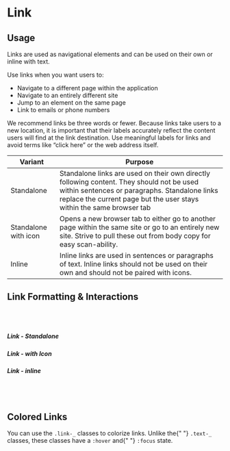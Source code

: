 
# Link

## Usage

Links are used as navigational elements and can be used on their own or inline with text.

Use links when you want users to:

- Navigate to a different page within the application
- Navigate to an entirely different site
- Jump to an element on the same page
- Link to emails or phone numbers

We recommend links be three words or fewer. Because links take users to a new location,
it is important that their labels accurately reflect the content users will find at the link destination.
Use meaningful labels for links and avoid terms like “click here” or the web address itself.

<table class="table table-striped">
  <thead>
    <tr>
      <th scope="col">Variant</th>
      <th scope="col">Purpose</th>
    </tr>
  </thead>
  <tbody>
    <tr>
      <td>Standalone</td>
      <td>
        Standalone links are used on their own directly following content. They
        should not be used within sentences or paragraphs. Standalone links
        replace the current page but the user stays within the same browser tab
      </td>
    </tr>
    <tr>
      <td>Standalone with icon</td>
      <td>
        Opens a new browser tab to either go to another page within the same
        site or go to an entirely new site. Strive to pull these out from body
        copy for easy scan-ability.
      </td>
    </tr>
    <tr>
      <td>Inline</td>
      <td>
        Inline links are used in sentences or paragraphs of text. Inline links
        should not be used on their own and should not be paired with icons.
      </td>
    </tr>
  </tbody>
</table>

## Link Formatting & Interactions

<br />
<br />

<div class="container">
  <div class="row">
    <div class="col">
      <h5>Link - Standalone</h5>
      <Story id="components-link--standalone" name="StandAlone" />
    </div>
    <div class="col">
      <h5>Link - with Icon</h5>
      <Story
        id="components-link--standalone-with-icon"
        name="StandAlone with Icon"
      />
    </div>
    <div class="col">
      <h5>Link - inline</h5>
      <Story id="components-link--inline" name="Inline" />
    </div>
  </div>
</div>

<br />
<br />

## Colored Links

<p>
  You can use the <code>.link-_</code> classes to colorize links. Unlike the{" "}
  <code>.text-_</code> classes, these classes have a <code>:hover</code> and{" "}
  <code>:focus</code> state.
</p>

<Canvas>
  <Story id="components-link--colored-links"></Story>
</Canvas>

